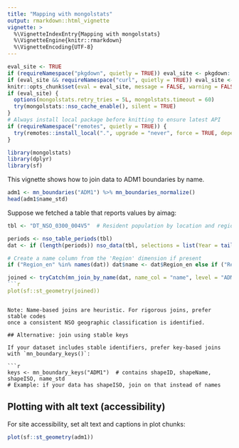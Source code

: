 ```yaml
---
title: "Mapping with mongolstats"
output: rmarkdown::html_vignette
vignette: >
  %\VignetteIndexEntry{Mapping with mongolstats}
  %\VignetteEngine{knitr::rmarkdown}
  %\VignetteEncoding{UTF-8}
---
```


```r
eval_site <- TRUE
if (requireNamespace("pkgdown", quietly = TRUE)) eval_site <- pkgdown::in_pkgdown()
if (eval_site && requireNamespace("curl", quietly = TRUE)) eval_site <- curl::has_internet()
knitr::opts_chunk$set(eval = eval_site, message = FALSE, warning = FALSE, error = TRUE)
if (eval_site) {
  options(mongolstats.retry_tries = 5L, mongolstats.timeout = 60)
  try(mongolstats::nso_cache_enable(), silent = TRUE)
}
# Always install local package before knitting to ensure latest API
if (requireNamespace("remotes", quietly = TRUE)) {
  try(remotes::install_local(".", upgrade = "never", force = TRUE, dependencies = FALSE), silent = TRUE)
}
```

```r
library(mongolstats)
library(dplyr)
library(sf)
```

This vignette shows how to join data to ADM1 boundaries by name.

```r
adm1 <- mn_boundaries("ADM1") %>% mn_boundaries_normalize()
head(adm1$name_std)
```

Suppose we fetched a table that reports values by aimag:

```r
tbl <- "DT_NSO_0300_004V5"  # Resident population by location and region

periods <- nso_table_periods(tbl)
dat <- if (length(periods)) nso_data(tbl, selections = list(Year = tail(periods, 1)), labels = "en") else tibble::tibble()

# Create a name column from the 'Region' dimension if present
if ("Region_en" %in% names(dat)) dat$name <- dat$Region_en else if ("Region" %in% names(dat)) dat$name <- dat$Region

joined <- tryCatch(mn_join_by_name(dat, name_col = "name", level = "ADM1"), error = function(e) adm1)
```r
plot(sf::st_geometry(joined))
```
```

Note: Name-based joins are heuristic. For rigorous joins, prefer stable codes
once a consistent NSO geographic classification is identified.

## Alternative: join using stable keys

If your dataset includes stable identifiers, prefer key-based joins with `mn_boundary_keys()`:

```r
keys <- mn_boundary_keys("ADM1")  # contains shapeID, shapeName, shapeISO, name_std
# Example: if your data has shapeISO, join on that instead of names
```

## Plotting with alt text (accessibility)

For site accessibility, set alt text and captions in plot chunks:

```r
plot(sf::st_geometry(adm1))
```
